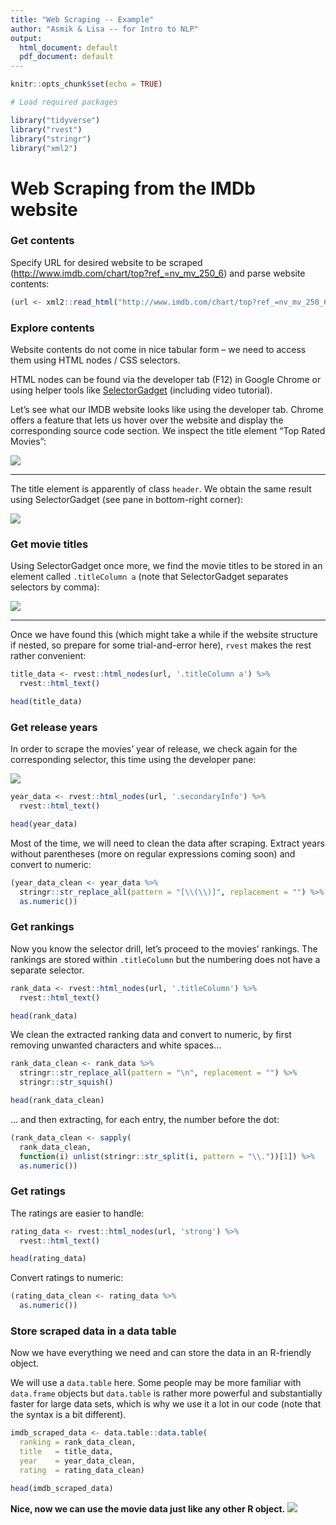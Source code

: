 ```yaml
---
title: "Web Scraping -- Example"
author: "Asmik & Lisa -- for Intro to NLP"
output:
  html_document: default
  pdf_document: default
---
```


```r
knitr::opts_chunk$set(echo = TRUE)

```

```r
# Load required packages

library("tidyverse")
library("rvest")
library("stringr")
library("xml2")
```

# Web Scraping from the IMDb website

### Get contents

Specify URL for desired website to be scraped (<http://www.imdb.com/chart/top?ref_=nv_mv_250_6>) and parse website contents:

```r

(url <- xml2::read_html("http://www.imdb.com/chart/top?ref_=nv_mv_250_6"))

```

### Explore contents

Website contents do not come in nice tabular form -- we need to access them using HTML nodes / CSS selectors.

HTML nodes can be found via the developer tab (F12) in Google Chrome or using helper tools like [SelectorGadget](https://selectorgadget.com/) (including video tutorial).

Let's see what our IMDB website looks like using the developer tab.
Chrome offers a feature that lets us hover over the website and display the corresponding source code section.
We inspect the title element "Top Rated Movies":

![](screenshot_devtool_1.PNG)

***

The title element is apparently of class `header`.
We obtain the same result using SelectorGadget (see pane in bottom-right corner):

![](screenshot_selectorgadget_2.PNG)

### Get movie titles

Using SelectorGadget once more, we find the movie titles to be stored in an element called `.titleColumn a` (note that SelectorGadget separates selectors by comma):

![](screenshot_selectorgadget_3.PNG)

***

Once we have found this (which might take a while if the website structure if nested, so prepare for some trial-and-error here), `rvest` makes the rest rather convenient:

```r
title_data <- rvest::html_nodes(url, '.titleColumn a') %>% 
  rvest::html_text()
```

```r
head(title_data)
```

### Get release years

In order to scrape the movies' year of release, we check again for the corresponding selector, this time using the developer pane:

![](screenshot_devtool_2.PNG)

```r
year_data <- rvest::html_nodes(url, '.secondaryInfo') %>% 
  rvest::html_text()
```

```r
head(year_data)
```

Most of the time, we will need to clean the data after scraping.
Extract years without parentheses (more on regular expressions coming soon) and convert to numeric: 

```r

(year_data_clean <- year_data %>% 
  stringr::str_replace_all(pattern = "[\\(\\)]", replacement = "") %>% 
  as.numeric())

```

### Get rankings

Now you know the selector drill, let's proceed to the movies' rankings.
The rankings are stored within `.titleColumn` but the numbering does not have a separate selector.

```r
rank_data <- rvest::html_nodes(url, '.titleColumn') %>% 
  rvest::html_text()
```

```r
head(rank_data)
```

We clean the extracted ranking data and convert to numeric, by first removing unwanted characters and white spaces...

```r

rank_data_clean <- rank_data %>% 
  stringr::str_replace_all(pattern = "\n", replacement = "") %>%
  stringr::str_squish()

head(rank_data_clean)
```

... and then extracting, for each entry, the number before the dot:

```r

(rank_data_clean <- sapply(
  rank_data_clean,
  function(i) unlist(stringr::str_split(i, pattern = "\\."))[1]) %>% 
  as.numeric())

```

### Get ratings

The ratings are easier to handle:

```r
rating_data <- rvest::html_nodes(url, 'strong') %>% 
  rvest::html_text()

head(rating_data)
```

Convert ratings to numeric:

```r
(rating_data_clean <- rating_data %>% 
  as.numeric())
```


### Store scraped data in a data table

Now we have everything we need and can store the data in an R-friendly object.

We will use a `data.table` here. Some people may be more familiar with `data.frame` objects but `data.table` is rather more powerful and substantially faster for large data sets, which is why we use it a lot in our code (note that the syntax is a bit different).

```r
imdb_scraped_data <- data.table::data.table(
  ranking = rank_data_clean,
  title   = title_data,
  year    = year_data_clean,
  rating  = rating_data_clean)

head(imdb_scraped_data)
```

**Nice, now we can use the movie data just like any other R object.**
![](screenshot_v.JPG)